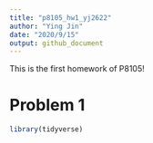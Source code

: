```yaml
---
title: "p8105_hw1_yj2622"
author: "Ying Jin"
date: "2020/9/15"
output: github_document
---
```


This is the first homework of P8105!

# Problem 1

```r
library(tidyverse)
```
